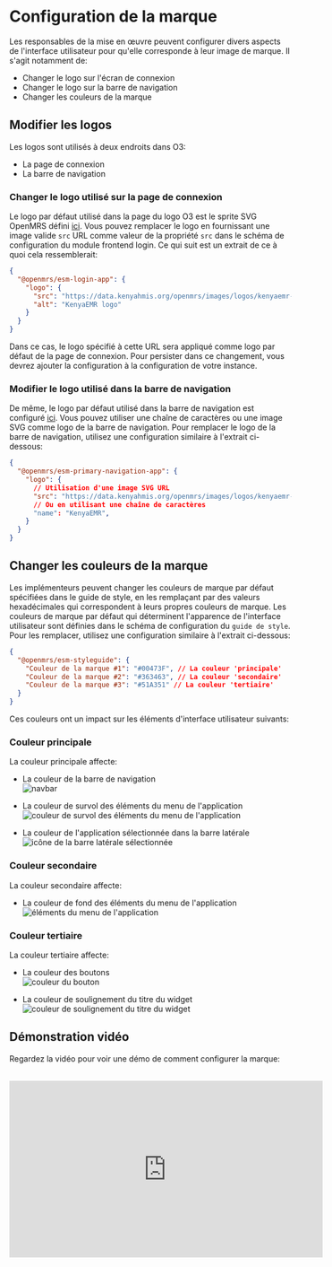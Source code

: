 # Configuration de la marque

Les responsables de la mise en œuvre peuvent configurer divers aspects de l'interface utilisateur pour qu'elle corresponde à leur image de marque. Il s'agit notamment de:

- Changer le logo sur l'écran de connexion
- Changer le logo sur la barre de navigation
- Changer les couleurs de la marque

## Modifier les logos

Les logos sont utilisés à deux endroits dans O3:

- La page de connexion 
- La barre de navigation

### Changer le logo utilisé sur la page de connexion

Le logo par défaut utilisé dans la page du logo O3 est le sprite SVG OpenMRS défini [ici](https://github.com/openmrs/openmrs-esm-core/blob/0def92114577a10bd81e78c25de0edd4ced3a84d/packages/apps/esm-login-app/src/login/login.component.tsx#L160). Vous pouvez remplacer le logo en fournissant une image valide `src` URL comme valeur de la propriété `src` dans le schéma de configuration du module frontend login. Ce qui suit est un extrait de ce à quoi cela ressemblerait:

```json
{
  "@openmrs/esm-login-app": {
    "logo": {
      "src": "https://data.kenyahmis.org/openmrs/images/logos/kenyaemr-logo.svg",
      "alt": "KenyaEMR logo"
    }
  }
}
```

Dans ce cas, le logo spécifié à cette URL sera appliqué comme logo par défaut de la page de connexion. Pour persister dans ce changement, vous devrez ajouter la configuration à la configuration de votre instance.

### Modifier le logo utilisé dans la barre de navigation

De même, le logo par défaut utilisé dans la barre de navigation est configuré [ici](https://github.com/openmrs/openmrs-esm-core/blob/0def92114577a10bd81e78c25de0edd4ced3a84d/packages/apps/esm-primary-navigation-app/src/components/logo/logo.component.tsx#L10). Vous pouvez utiliser une chaîne de caractères ou une image SVG comme logo de la barre de navigation. Pour remplacer le logo de la barre de navigation, utilisez une configuration similaire à l'extrait ci-dessous:

```json
{
  "@openmrs/esm-primary-navigation-app": {
    "logo": {
      // Utilisation d'une image SVG URL
      "src": "https://data.kenyahmis.org/openmrs/images/logos/kenyaemr-logo-nav.svg"
      // Ou en utilisant une chaîne de caractères
      "name": "KenyaEMR",
    }
  }
}
```

## Changer les couleurs de la marque

Les implémenteurs peuvent changer les couleurs de marque par défaut spécifiées dans le guide de style, en les remplaçant par des valeurs hexadécimales qui correspondent à leurs propres couleurs de marque. Les couleurs de marque par défaut qui déterminent l'apparence de l'interface utilisateur sont définies dans le schéma de configuration du `guide de style`. Pour les remplacer, utilisez une configuration similaire à l'extrait ci-dessous:

```json
{
  "@openmrs/esm-styleguide": {
    "Couleur de la marque #1": "#00473F", // La couleur 'principale'
    "Couleur de la marque #2": "#363463", // La couleur 'secondaire'
    "Couleur de la marque #3": "#51A351" // La couleur 'tertiaire'
  }
}
```

Ces couleurs ont un impact sur les éléments d'interface utilisateur suivants:

### Couleur principale

La couleur principale affecte:

- La couleur de la barre de navigation
  <br />
  ![navbar](/navbar.png)
  <br />

- La couleur de survol des éléments du menu de l'application
  <br />
  ![couleur de survol des éléments du menu de l'application](/app-menu-items-hover.png)
  <br />

- La couleur de l'application sélectionnée dans la barre latérale
  <br />
  ![icône de la barre latérale sélectionnée](/siderail-icon.png)
  <br />

### Couleur secondaire

La couleur secondaire affecte:

- La couleur de fond des éléments du menu de l'application
  <br />
  ![éléments du menu de l'application](/app-menu-items.png)
  <br />

### Couleur tertiaire

La couleur tertiaire affecte:

- La couleur des boutons
  <br />
  ![couleur du bouton](/button.png)
  <br />

- La couleur de soulignement du titre du widget
  <br />
  ![couleur de soulignement du titre du widget](/widget-title-underline-color.png)
  <br />

## Démonstration vidéo

Regardez la vidéo pour voir une démo de comment configurer la marque:

  <br />
  <iframe
    width="560"
    height="315"
    src="https://www.youtube.com/embed/u5TmUFBrm_s"
    title="Thématique et étiquetage blanc avec OpenMRS 3"
    frameborder="0"
    allow="accelerometer ; autoplay ; clipboard-write ; encrypted-media ; gyroscope ; picture-in-picture ; web-share"
    allowfullscreen
  />
```